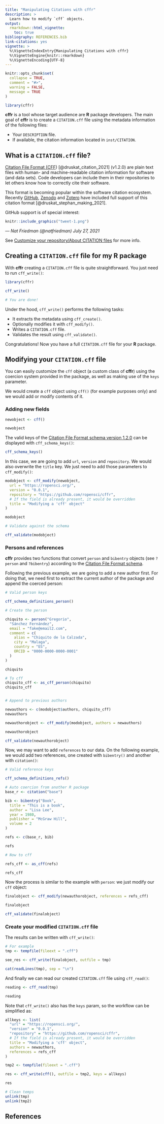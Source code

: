 ```yaml
---
title: "Manipulating Citations with cffr"
description: >
  Learn how to modify `cff` objects.
output: 
  rmarkdown::html_vignette:
    toc: true
bibliography: REFERENCES.bib
link-citations: yes
vignette: >
  %\VignetteIndexEntry{Manipulating Citations with cffr}
  %\VignetteEngine{knitr::rmarkdown}
  %\VignetteEncoding{UTF-8}
---
```


```r
knitr::opts_chunk$set(
  collapse = TRUE,
  comment = "#>",
  warning = FALSE,
  message = TRUE
)

library(cffr)
```

**cffr** is a tool whose target audience are **R** package developers. The main
goal of **cffr** is to create a `CITATION.cff` file using the metadata
information of the following files:

-   Your `DESCRIPTION` file.
-   If available, the citation information located in `inst/CITATION`.

## What is a `CITATION.cff` file?

[Citation File Format (CFF](https://citation-file-format.github.io/))
[@druskat_citation_2021] (v1.2.0) are plain text files with human- and
machine-readable citation information for software (and data sets). Code
developers can include them in their repositories to let others know how to
correctly cite their software.

This format is becoming popular within the software citation ecosystem. Recently
[GitHub](https://docs.github.com/en/repositories/managing-your-repositorys-settings-and-features/customizing-your-repository/about-citation-files),
[Zenodo](https://citation-file-format.github.io/#/supported-by-zenodo-) and
[Zotero](https://citation-file-format.github.io/#/supported-by-zotero-) have
included full support of this citation format [@druskat_stephan_making_2021].

GitHub support is of special interest:

```r
knitr::include_graphics("tweet-1.png")
```

*--- Nat Friedman (\@natfriedman) July 27, 2021*

See [Customize your repository/About CITATION
files](https://docs.github.com/en/repositories/managing-your-repositorys-settings-and-features/customizing-your-repository/about-citation-files)
for more info.

## Creating a `CITATION.cff` file for my R package

With **cffr** creating a `CITATION.cff` file is quite straightforward. You just
need to run `cff_write()`:

```r
library(cffr)

cff_write()

# You are done!
```

Under the hood, `cff_write()` performs the following tasks:

-   It extracts the metadata using `cff_create()`.
-   Optionally modifies it with `cff_modify()`.
-   Writes a `CITATION.cff` file.
-   Validates the result using `cff_validate()`.

Congratulations! Now you have a full `CITATION.cff` file for your **R** package.

## Modifying your `CITATION.cff` file

You can easily customize the `cff` object (a custom class of **cffr**) using the
coercion system provided in the package, as well as making use of the `keys`
parameter.

We would create a `cff` object using `cff()` (for example purposes only) and we
would add or modify contents of it.

### Adding new fields

```r
newobject <- cff()

newobject
```

The valid keys of the [Citation File Format schema version
1.2.0](https://github.com/citation-file-format/citation-file-format/blob/main/schema-guide.md)
can be displayed with `cff_schema_keys()`:

```r
cff_schema_keys()
```

In this case, we are going to add `url`, `version` and `repository`. We would
also overwrite the `title` key. We just need to add those parameters to
`cff_modify()`:

```r
modobject <- cff_modify(newobject,
  url = "https://ropensci.org/",
  version = "0.0.1",
  repository = "https://github.com/ropensci/cffr",
  # If the field is already present, it would be overridden
  title = "Modifying a 'cff' object"
)

modobject

# Validate against the schema

cff_validate(modobject)
```

### Persons and references

**cffr** provides two functions that convert `person` and `bibentry` objects
(see `?person` and `?bibentry`) according to the [Citation File Format
schema](https://github.com/citation-file-format/citation-file-format/blob/main/schema-guide.md).

Following the previous example, we are going to add a new author first. For
doing that, we need first to extract the current author of the package and
append the coerced person:

```r
# Valid person keys

cff_schema_definitions_person()

# Create the person

chiquito <- person("Gregorio",
  "Sánchez Fernández",
  email = "fake@email2.com",
  comment = c(
    alias = "Chiquito de la Calzada",
    city = "Malaga",
    country = "ES",
    ORCID = "0000-0000-0000-0001"
  )
)

chiquito

# To cff
chiquito_cff <- as_cff_person(chiquito)
chiquito_cff


# Append to previous authors

newauthors <- c(modobject$authors, chiquito_cff)
newauthors

newauthorobject <- cff_modify(modobject, authors = newauthors)

newauthorobject

cff_validate(newauthorobject)
```

Now, we may want to add `references` to our data. On the following example, we
would add two references, one created with `bibentry()` and another with
`citation()`:

```r
# Valid reference keys

cff_schema_definitions_refs()

# Auto coercion from another R package
base_r <- citation("base")

bib <- bibentry("Book",
  title = "This is a book",
  author = "Lisa Lee",
  year = 1980,
  publisher = "McGraw Hill",
  volume = 2
)

refs <- c(base_r, bib)

refs

# Now to cff

refs_cff <- as_cff(refs)

refs_cff
```

Now the process is similar to the example with `person`: we just modify our
`cff` object:

```r
finalobject <- cff_modify(newauthorobject, references = refs_cff)

finalobject

cff_validate(finalobject)
```

### Create your modified `CITATION.cff` file

The results can be written with `cff_write()`:

```r
# For example
tmp <- tempfile(fileext = ".cff")

see_res <- cff_write(finalobject, outfile = tmp)

cat(readLines(tmp), sep = "\n")
```

And finally we can read our created `CITATION.cff` file using `cff_read()`:

```r
reading <- cff_read(tmp)

reading
```

Note that `cff_write()` also has the `keys` param, so the workflow can be
simplified as:

```r
allkeys <- list(
  "url" = "https://ropensci.org/",
  "version" = "0.0.1",
  "repository" = "https://github.com/ropensci/cffr",
  # If the field is already present, it would be overridden
  title = "Modifying a 'cff' object",
  authors = newauthors,
  references = refs_cff
)

tmp2 <- tempfile(fileext = ".cff")

res <- cff_write(cff(), outfile = tmp2, keys = allkeys)

res
```

```r
# Clean temps
unlink(tmp)
unlink(tmp2)
```

## References
